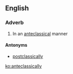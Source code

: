 ==English==

===Adverb===
{{en-adv}}

# In an [[anteclassical]] manner

====Antonyms====
*[[postclassically]]

[[ko:anteclassically]]